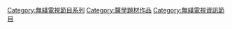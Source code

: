 {{catmore}}

[[Category:無綫電視節目系列|Category:無綫電視節目系列]]
[[Category:醫學題材作品|Category:醫學題材作品]]
[[Category:無綫電視資訊節目‎|Category:無綫電視資訊節目‎]]